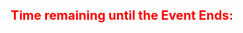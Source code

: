 {{Event/Header
|title = Sortie! 5th Fleet to the Northeast
|text = The [[Spring 2017 Event]] is starting on May 2nd!<br>Remember to prepare enough sanity Admirals!!!
|thread = 543852
|maintenance_end = May 2 2017 23:40:00
|started = true
}}

<div style="font-size:20px; color:red; text-align:center; font-weight:bold; margin:25px 0px 10px 0px;">Time remaining until the Event Ends: {{Timer
|time = May 22 2017 11:00:00 +0900
|style = font-weight:bold; color:#f00; font-size:35px;
|data-options="no-leading-zeros"
|endClass = springeventEnd
|endText = The Spring 2017 Event has ended!
}}</div>

{{Event/Tabs}}
{{Event/Footer
|wikiwiki = %BD%D0%B7%E2%A1%AA%CB%CC%C5%EC%CA%FD%CC%CC%20%C2%E8%B8%DE%B4%CF%C2%E2
|thread = 549253
}}